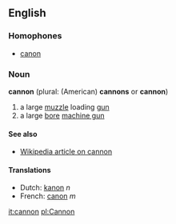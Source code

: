 ==English==

===Homophones===
*[[canon]]

===Noun===
'''cannon''' (plural: (American) '''cannons''' or '''cannon''')
#a large [[muzzle]] loading [[gun]]
#a large [[bore]] [[machine gun]]

====See also====
*[[w:cannon|Wikipedia article on cannon]]

====Translations====
*Dutch: [[kanon]] ''n''
*French: [[canon]] ''m''

[[it:cannon]]
[[pl:Cannon]]